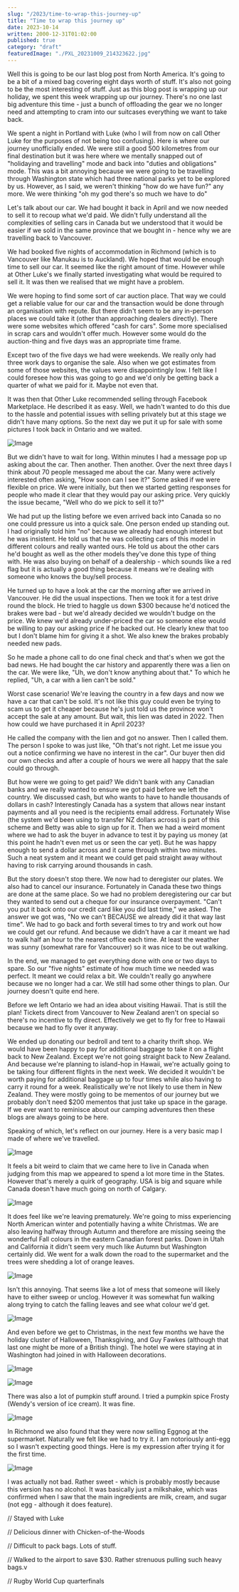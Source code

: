 ```yaml
---
slug: "/2023/time-to-wrap-this-journey-up"
title: "Time to wrap this journey up"
date: 2023-10-14
written: 2000-12-31T01:02:00
published: true
category: "draft"
featuredImage: "./PXL_20231009_214323622.jpg"
---
```


Well this is going to be our last blog post from North America. It's going to be a bit of a mixed bag covering eight days worth of stuff. It's also not going to be the most interesting of stuff. Just as this blog post is wrapping up our holiday, we spent this week wrapping up our journey. There's no one last big adventure this time - just a bunch of offloading the gear we no longer need and attempting to cram into our suitcases everything we want to take back.

We spent a night in Portland with Luke (who I will from now on call Other Luke for the purposes of not being too confusing). Here is where our journey unofficially ended. We were still a good 500 kilometres from our final destination but it was here where we mentally snapped out of "holidaying and travelling" mode and back into "duties and obligations" mode. This was a bit annoying because we were going to be travelling through Washington state which had three national parks yet to be explored by us. However, as I said, we weren't thinking "how do we have fun?" any more. We were thinking "oh my god there's so much we have to do"

Let's talk about our car. We had bought it back in April and we now needed to sell it to recoup what we'd paid. We didn't fully understand all the complexities of selling cars in Canada but we understood that it would be easier if we sold in the same province that we bought in - hence why we are travelling back to Vancouver.

We had booked five nights of accommodation in Richmond (which is to Vancouver like Manukau is to Auckland). We hoped that would be enough time to sell our car. It seemed like the right amount of time. However while at Other Luke's we finally started investigating what would be required to sell it. It was then we realised that we might have a problem.

We were hoping to find some sort of car auction place. That way we could get a reliable value for our car and the transaction would be done through an organisation with repute. But there didn't seem to be any in-person places we could take it (other than approaching dealers directly). There were some websites which offered "cash for cars". Some more specialised in scrap cars and wouldn't offer much. However some would do the auction-thing and five days was an appropriate time frame.

Except two of the five days we had were weekends. We really only had three work days to organise the sale. Also when we got estimates from some of those websites, the values were disappointingly low. I felt like I could foresee how this was going to go and we'd only be getting back a quarter of what we paid for it. Maybe not even that.

It was then that Other Luke recommended selling through Facebook Marketplace. He described it as easy. Well, we hadn't wanted to do this due to the hassle and potential issues with selling privately but at this stage we didn't have many options. So the next day we put it up for sale with some pictures I took back in Ontario and we waited.

![Image](PXL_20230915_155242617.jpg)

But we didn't have to wait for long. Within minutes I had a message pop up asking about the car. Then another. Then another. Over the next three days I think about 70 people messaged me about the car. Many were actively interested often asking, "How soon can I see it?" Some asked if we were flexible on price. We were initially, but then we started getting responses for people who made it clear that they would pay our asking price. Very quickly the issue became, "Well who do we pick to sell it to?"

We had put up the listing before we even arrived back into Canada so no one could pressure us into a quick sale. One person ended up standing out. I had originally told him "no" because we already had enough interest but he was insistent. He told us that he was collecting cars of this model in different colours and really wanted ours. He told us about the other cars he'd bought as well as the other models they've done this type of thing with. He was also buying on behalf of a dealership - which sounds like a red flag but it is actually a good thing because it means we're dealing with someone who knows the buy/sell process.

He turned up to have a look at the car the morning after we arrived in Vancouver. He did the usual inspections. Then we took it for a test drive round the block. He tried to haggle us down $300 because he'd noticed the brakes were bad - but we'd already decided we wouldn't budge on the price. We knew we'd already under-priced the car so someone else would be willing to pay our asking price if he backed out. He clearly knew that too but I don't blame him for giving it a shot. We also knew the brakes probably needed new pads.

So he made a phone call to do one final check and that's when we got the bad news. He had bought the car history and apparently there was a lien on the car. We were like, "Uh, we don't know anything about that." To which he replied, "Uh, a car with a lien can't be sold."

Worst case scenario! We're leaving the country in a few days and now we have a car that can't be sold. It's not like this guy could even be trying to scam us to get it cheaper because he's just told us the province won't accept the sale at any amount. But wait, this lien was dated in 2022. Then how could we have purchased it in April 2023?

He called the company with the lien and got no answer. Then I called them. The person I spoke to was just like, "Oh that's not right. Let me issue you out a notice confirming we have no interest in the car". Our buyer then did our own checks and after a couple of hours we were all happy that the sale could go through.

But how were we going to get paid? We didn't bank with any Canadian banks and we really wanted to ensure we got paid before we left the country. We discussed cash, but who wants to have to handle thousands of dollars in cash? Interestingly Canada has a system that allows near instant payments and all you need is the recipients email address. Fortunately Wise (the system we'd been using to transfer NZ dollars across) is part of this scheme and Betty was able to sign up for it. Then we had a weird moment where we had to ask the buyer in advance to test it by paying us money (at this point he hadn't even met us or seen the car yet). But he was happy enough to send a dollar across and it came through within two minutes. Such a neat system and it meant we could get paid straight away without having to risk carrying around thousands in cash.

But the story doesn't stop there. We now had to deregister our plates. We also had to cancel our insurance. Fortunately in Canada these two things are done at the same place. So we had no problem deregistering our car but they wanted to send out a cheque for our insurance overpayment. "Can't you put it back onto our credit card like you did last time," we asked. The answer we got was, "No we can't BECAUSE we already did it that way last time". We had to go back and forth several times to try and work out how we could get our refund. And because we didn't have a car it meant we had to walk half an hour to the nearest office each time. At least the weather was sunny (somewhat rare for Vancouver) so it was nice to be out walking.

In the end, we managed to get everything done with one or two days to spare. So our "five nights" estimate of how much time we needed was perfect. It meant we could relax a bit. We couldn't really go anywhere because we no longer had a car. We still had some other things to plan. Our journey doesn't quite end here.

Before we left Ontario we had an idea about visiting Hawaii. That is still the plan! Tickets direct from Vancouver to New Zealand aren't on special so there's no incentive to fly direct. Effectively we get to fly for free to Hawaii because we had to fly over it anyway.

We ended up donating our bedroll and tent to a charity thrift shop. We would have been happy to pay for additional baggage to take it on a flight back to New Zealand. Except we're not going straight back to New Zealand. And because we're planning to island-hop in Hawaii, we're actually going to be taking four different flights in the next week. We decided it wouldn't be worth paying for additional baggage up to four times while also having to carry it round for a week. Realistically we're not likely to use them in New Zealand. They were mostly going to be mementos of our journey but we probably don't need $200 mementos that just take up space in the garage. If we ever want to reminisce about our camping adventures then these blogs are always going to be here.

Speaking of which, let's reflect on our journey. Here is a very basic map I made of where we've travelled.

![Image](journey.png)

It feels a bit weird to claim that we came here to live in Canada when judging from this map we appeared to spend a lot more time in the States. However that's merely a quirk of geography. USA is big and square while Canada doesn't have much going on north of Calgary.

![Image](PXL_20231010_163938719.jpg)

It does feel like we're leaving prematurely. We're going to miss experiencing North American winter and potentially having a white Christmas. We are also leaving halfway through Autumn and therefore are missing seeing the wonderful Fall colours in the eastern Canadian forest parks. Down in Utah and California it didn't seem very much like Autumn but Washington certainly did. We went for a walk down the road to the supermarket and the trees were shedding a lot of orange leaves.

![Image](PXL_20231009_214323622_2.jpg)

Isn't this annoying. That seems like a lot of mess that someone will likely have to either sweep or unclog. However it was somewhat fun walking along trying to catch the falling leaves and see what colour we'd get.

![Image](PXL_20231009_214206608.jpg)

And even before we get to Christmas, in the next few months we have the holiday cluster of Halloween, Thanksgiving, and Guy Fawkes (although that last one might be more of a British thing). The hotel we were staying at in Washington had joined in with Halloween decorations.

![Image](PXL_20231009_154901273.jpg)

![Image](PXL_20231009_213459730.jpg)

There was also a lot of pumpkin stuff around. I tried a pumpkin spice Frosty (Wendy's version of ice cream). It was fine.

![Image](PXL_20231009_214810687.jpg)

In Richmond we also found that they were now selling Eggnog at the supermarket. Naturally we felt like we had to try it. I am notoriously anti-egg so I wasn't expecting good things. Here is my expression after trying it for the first time.

![Image](PXL_20231011_004536355.jpg)

I was actually not bad. Rather sweet - which is probably mostly because this version has no alcohol. It was basically just a milkshake, which was confirmed when I saw that the main ingredients are milk, cream, and sugar (not egg - although it does feature).

// Stayed with Luke

// Delicious dinner with Chicken-of-the-Woods

// Difficult to pack bags. Lots of stuff.

// Walked to the airport to save $30. Rather strenuous pulling such heavy bags.v

// Rugby World Cup quarterfinals
